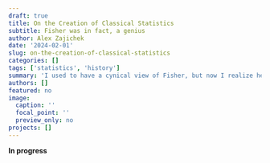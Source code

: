 ```yaml
---
draft: true
title: On the Creation of Classical Statistics
subtitle: Fisher was in fact, a genius
author: Alex Zajichek
date: '2024-02-01'
slug: on-the-creation-of-classical-statistics
categories: []
tags: ['statistics', 'history']
summary: 'I used to have a cynical view of Fisher, but now I realize he was probably just too smart for his own good.'
authors: []
featured: no
image:
  caption: ''
  focal_point: ''
  preview_only: no
projects: []
---
```


**In progress**